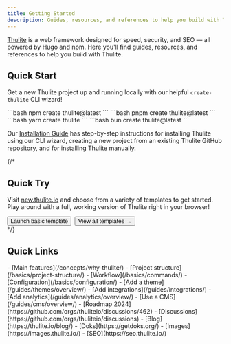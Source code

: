 ```yaml
---
title: Getting Started
description: Guides, resources, and references to help you build with Thulite — the web framework designed for speed, security, and SEO.
---
```


[Thulite](https://thulite.io/) is a web framework designed for speed, security, and SEO — all powered by Hugo and npm. Here you'll find guides, resources, and references to help you build with Thulite.

## Quick Start

Get a new Thulite project up and running locally with our helpful `create-thulite` CLI wizard!

<Tabs syncKey="package-manager">
  <TabItem label="npm">
```bash
npm create thulite@latest
```
  </TabItem>
  <TabItem label="pnpm">
```bash
pnpm create thulite@latest
```
  </TabItem>
  <TabItem label="Yarn">
```bash
yarn create thulite
```
  </TabItem>
  <TabItem label="bun">
```bash
bun create thulite@latest
```
  </TabItem>
</Tabs>

Our [Installation Guide](/install/auto/) has step-by-step instructions for installing Thulite using our CLI wizard, creating a new project from an existing Thulite GitHub repository, and for installing Thulite manually.

{/*
## Quick Try

Visit [new.thulite.io](https://new.thulite.io/) and choose from a variety of templates to get started. Play around with a full, working version of Thulite right in your browser!

<div style="display: flex; flex-wrap: wrap; gap: 0.5rem;">
  <Button href="https://gitpod.io/#https://github.com/thuliteio/basic-starter">Launch basic template</Button>
  <Button variant="outline" href="https://new.thulite.io/">View all templates →</Button>
</div>
*/}

## Quick Links

<CardGrid>
  <Card title="Learn Thulite" icon="open-book">
    - [Main features](/concepts/why-thulite/)
    - [Project structure](/basics/project-structure/)
    - [Workflow](/basics/commands/)
    - [Configuration](/basics/configuration/)
  </Card>
  <Card title="Extend Thulite" icon="puzzle">
    - [Add a theme](/guides/themes/overview/)
    - [Add integrations](/guides/integrations/)
    - [Add analytics](/guides/analytics/overview/)
    - [Use a CMS](/guides/cms/overview/)
  </Card>
  <Card title="What's going on?" icon="information">
    - [Roadmap 2024](https://github.com/orgs/thuliteio/discussions/462)
    - [Discussions](https://github.com/orgs/thuliteio/discussions)
    - [Blog](https://thulite.io/blog/)
  </Card>
  <Card title="Other docs" icon="document">
    - [Doks](https://getdoks.org/)
    - [Images](https://images.thulite.io/)
    - [SEO](https://seo.thulite.io/)
  </Card>
</CardGrid>

